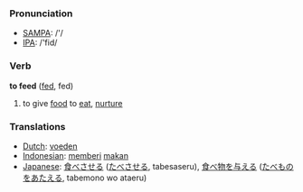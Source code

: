 === Pronunciation ===
*[[w:SAMPA|SAMPA]]: /'/
*[[w:IPA|IPA]]: /'fid/

=== Verb ===

'''to feed''' ([[fed]], fed)

# to give [[food]] to [[eat]], [[nurture]]

=== Translations ===
*[[Dutch]]: [[voeden]]
*[[Indonesian]]: [[beri|memberi]] [[makan]]
*[[Japanese]]: [[食べさせる]] ([[たべさせる]], tabesaseru), [[食べ物]]を[[与える]] ([[たべもの]]を[[あたえる]], tabemono wo ataeru)